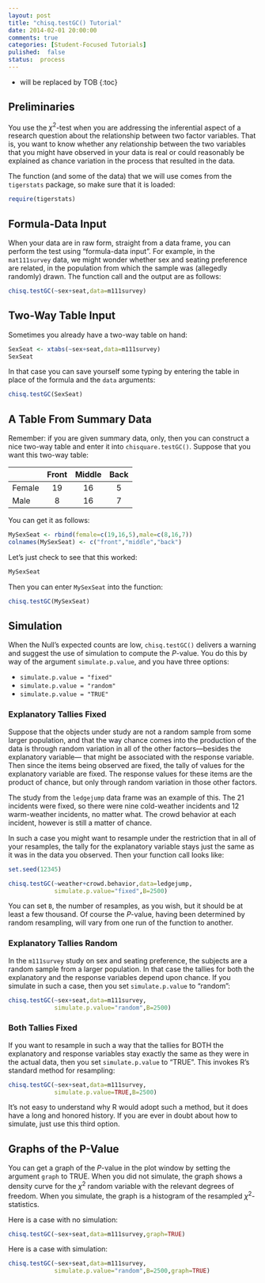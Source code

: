 ```yaml
---
layout: post
title: "chisq.testGC() Tutorial"
date: 2014-02-01 20:00:00
comments: true
categories: [Student-Focused Tutorials]
pulished:  false
status:  process
---
```


* will be replaced by TOB
{:toc}

## Preliminaries

You use the $\chi^2$-test when you are addressing the inferential aspect of a research question about the relationship between two factor variables.  That is, you want to know whether any relationship between the two variables that you might have observed in your data is real or could reasonably be explained as chance variation in the process that resulted in the data.

The function (and some of the data) that we will use comes from the `tigerstats` package, so make sure that it is loaded:

```r
require(tigerstats)
```


## Formula-Data Input

When your data are in raw form, straight from a data frame, you can perform the test using "formula-data input".  For example, in the `mat111survey` data, we might wonder whether sex and seating preference are related, in the population from which the sample was (allegedly randomly) drawn.  The function call and the output are as follows:

```r
chisq.testGC(~sex+seat,data=m111survey)
```


## Two-Way Table Input

Sometimes you already have a two-way table on hand:

```r
SexSeat <- xtabs(~sex+seat,data=m111survey)
SexSeat
```

In that case you can save yourself some typing by entering the table in place of the formula and the `data` arguments:

```r
chisq.testGC(SexSeat)
```


## A Table From Summary Data

Remember:  if you are given summary data, only, then you can construct a nice two-way table and enter it into `chisquare.testGC()`.  Suppose that you want this two-way table:

|   |Front|Middle|Back|
|:---------|:----------:|:----------:|:-----------:|
|Female|19|16|5|
|Male|8|16|7|

You can get it as follows:

```r
MySexSeat <- rbind(female=c(19,16,5),male=c(8,16,7))
colnames(MySexSeat) <- c("front","middle","back")
```

Let's just check to see that this worked:

```r
MySexSeat
```

Then you can enter `MySexSeat` into the function:

```r
chisq.testGC(MySexSeat)
```


## Simulation

When the Null's expected counts are low, `chisq.testGC()` delivers a warning and suggest the use of simulation to compute the $P$-value.  You do this by way of the argument `simulate.p.value`, and you have three options:

* `simulate.p.value = "fixed"`
* `simulate.p.value = "random"`
* `simulate.p.value = "TRUE"`

### Explanatory Tallies Fixed

Suppose that the objects under study are not a random sample from some larger population, and that the way chance comes into the production of the data is through random variation in all of the other factors---besides the explanatory variable--- that might be associated with the response variable.  Then since the items being observed are fixed, the tally of values for the explanatory variable are fixed.  The response values for these items are the product of chance, but only through random variation in those other factors.

The study from the `ledgejump` data frame was an example of this.  The 21 incidents were fixed, so there were nine cold-weather incidents and 12 warm-weather incidents, no matter what.  The crowd behavior at each incident, however is still a matter of chance.

In such a case you might want to resample under the restriction that in all of your resamples, the tally for the explanatory variable stays just the same as it was in the data you observed.  Then your function call looks like:

```r
set.seed(12345)
```


```r
chisq.testGC(~weather+crowd.behavior,data=ledgejump,
             simulate.p.value="fixed",B=2500)
```

You can set `B`, the number of resamples, as you wish, but it should be at least a few thousand.  Of course the $P$-value, having been determined by random resampling, will vary from one run of the function to another.


### Explanatory Tallies Random

In the `m111survey` study on sex and seating preference, the subjects are a random sample from a larger population.  In that case the tallies for both the explanatory and the response variables depend upon chance. If you simulate in such a case, then you set `simulate.p.value` to "random":

```r
chisq.testGC(~sex+seat,data=m111survey,
             simulate.p.value="random",B=2500)
```



### Both Tallies Fixed

If you want to resample in such a way that the tallies for BOTH the explanatory and response variables stay exactly the same as they were in the actual data, then you set `simulate.p.value` to "TRUE".  This invokes R's standard method for resampling:

```r
chisq.testGC(~sex+seat,data=m111survey,
             simulate.p.value=TRUE,B=2500)
```

It's not easy to understand why R would adopt such a method, but it does have a long and honored history.  If you are ever in doubt about how to simulate, just use this third option.

## Graphs of the P-Value


You can get a graph of the $P$-value in the plot window by setting the argument `graph` to TRUE.  When you did not simulate, the graph shows a density curve for the $\chi^2$ random variable with the relevant degrees of freedom.  When you simulate, the graph is a histogram of the resampled $\chi^2$-statistics.

Here is a case with no simulation:

```r
chisq.testGC(~sex+seat,data=m111survey,graph=TRUE)
```


Here is a case with simulation:


```r
chisq.testGC(~sex+seat,data=m111survey,
             simulate.p.value="random",B=2500,graph=TRUE)
```

